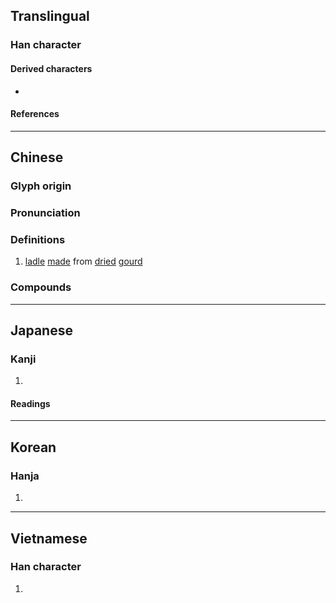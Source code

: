 {{also|飃|飘|飄}}
{{character info/new}}
==Translingual==

===Han character===
{{Han char|rn=97|rad=瓜|as=11|sn=16|four=12930|canj=MFHVO|ids=⿰票瓜}}

====Derived characters====
* {{l|mul|[[𤃛]], [[䕯]]}}

====References====
{{Han ref|kx=0747.200|dkj=21419|dj=1155.220|hdz=42657.060|uh=74E2}}

----

==Chinese==
{{zh-forms}}

===Glyph origin===
{{Han etym}}

===Pronunciation===
{{zh-pron
|m=piáo
|c=piu4
|h=pfs=
|md=
|mn=phiâu/phiô
|mn_note=phiâu - literary; phiô - vernacular
|w=
|mc=y
|oc=y
|cat=n
}}

===Definitions===
{{zh-hanzi}}

# [[ladle]] [[make|made]] from [[dried]] [[gourd]]

===Compounds===
{{zh-der|一簞一瓢|團瓢|瓢帽子|瓢潑|瓢蟲|掛瓢|水瓢|抱瓢|瓢簞|瓢把子|瓢菌素|簞食瓢飲|許由棄瓢|腦瓢兒|草團瓢|簞瓢|鍋碗瓢盆|舀水瓢}}

----

==Japanese==

===Kanji===
{{ja-kanji|grade=|rs=瓜11}}

# {{rfdef|ja|sort=瓜11}}

====Readings====
{{ja-readings
|goon=びょう<べう
|kanon=ひょう<へう
|kun=ふくべ-, ひさご-
|nanori=
}}

----

==Korean==

===Hanja===
{{ko-hanja|hangeul=표}}

# {{rfdef|ko|sort=瓜11}}

----

==Vietnamese==

===Han character===
{{vi-hantu|[[biều]], [[bầu]], [[vào]], [[bèo]], [[bịn]], [[bìu]], [[vèo]]|rs=瓜11}}

# {{rfdef|vi|sort=瓜11}}